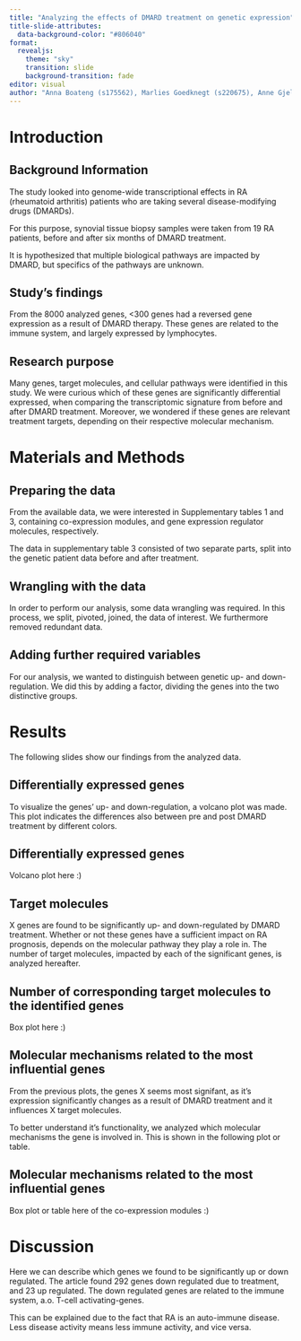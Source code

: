 ```yaml
---
title: "Analyzing the effects of DMARD treatment on genetic expression"
title-slide-attributes: 
  data-background-color: "#806040"
format:
  revealjs:
    theme: "sky"
    transition: slide
    background-transition: fade
editor: visual
author: "Anna Boateng (s175562), Marlies Goedknegt (s220675), Anne Gjelstrup (s194530), Katja Jagd (s185395), Olivia Ronnenberg (s183359)"
---
```


# Introduction {background-color="#806040"}

## Background Information {background-color="#806040"}

The study looked into genome-wide transcriptional effects in RA (rheumatoid arthritis) patients who are taking several disease-modifying drugs (DMARDs).

For this purpose, synovial tissue biopsy samples were taken from 19 RA patients, before and after six months of DMARD treatment.

It is hypothesized that multiple biological pathways are impacted by DMARD, but specifics of the pathways are unknown.

## Study's findings {background-color="#806040"}

From the 8000 analyzed genes, <300 genes had a reversed gene expression as a result of DMARD therapy. These genes are related to the immune system, and largely expressed by lymphocytes.

## Research purpose {background-color="#806040"}

Many genes, target molecules, and cellular pathways were identified in this study. We were curious which of these genes are significantly differential expressed, when comparing the transcriptomic signature from before and after DMARD treatment.
Moreover, we wondered if these genes are relevant treatment targets, depending on their respective molecular mechanism.

# Materials and Methods {background-color="#806040"}

## Preparing the data {background-color="#806040"}

From the available data, we were interested in Supplementary tables 1 and 3, containing co-expression modules, and gene expression regulator molecules, respectively.

The data in supplementary table 3 consisted of two separate parts, split into the genetic patient data before and after treatment.

## Wrangling with the data {background-color="#806040"}

In order to perform our analysis, some data wrangling was required. In this process, we split, pivoted, joined, the data of interest. We furthermore removed redundant data.

## Adding further required variables {background-color="#806040"}

For our analysis, we wanted to distinguish between genetic up- and down-regulation. We did this by adding a factor, dividing the genes into the two distinctive groups. 

# Results {background-color="#806040"}

The following slides show our findings from the analyzed data.

## Differentially expressed genes {background-color="#806040"}

To visualize the genes' up- and down-regulation, a volcano plot was made. This plot indicates the differences also between pre and post DMARD treatment by different colors.

## Differentially expressed genes {background-color="#806040"}

Volcano plot here :)

## Target molecules {background-color="#806040"}

X genes are found to be significantly up- and down-regulated by DMARD treatment. Whether or not these genes have a sufficient impact on RA prognosis, depends on the molecular pathway they play a role in. The number of target molecules, impacted by each of the significant genes, is analyzed hereafter.

## Number of corresponding target molecules to the identified genes {background-color="#806040"}

Box plot here :)

## Molecular mechanisms related to the most influential genes {background-color="#806040"}

From the previous plots, the genes X seems most signifant, as it's expression significantly changes as a result of DMARD treatment and it influences X target molecules.

To better understand it's functionality, we analyzed which molecular mechanisms the gene is involved in. This is shown in the following plot or table.

## Molecular mechanisms related to the most influential genes {background-color="#806040"}

Box plot or table here of the co-expression modules :)

# Discussion {background-color="#806040"}

Here we can describe which genes we found to be significantly up or down regulated.
The article found 292 genes down regulated due to treatment, and 23 up regulated. The down regulated genes are related to the immune system, a.o. T-cell activating-genes.

This can be explained due to the fact that RA is an auto-immune disease. Less disease activity means less immune activity, and vice versa.

